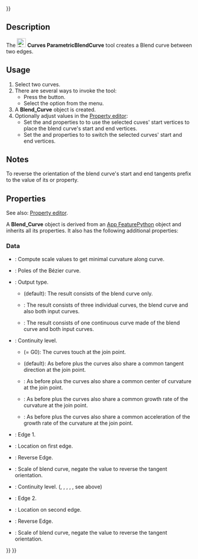 <languages/>
{{UnfinishedDocu{{#translation:}}}}
<translate>

<!--T:1-->
{{Docnav
|[[Curves_Interpolate|Interpolate]]
|[[Curves_ParametricComb|ParametricComb]]
|[[Curves_Workbench|Curves]]
|IconL=Curves_Interpolate.svg
|IconR=Curves_ParametricComb.svg
|IconC=Curves_workbench_icon.svg
}}

<!--T:2-->
{{GuiCommand
|Name=Curves ParametricBlendCurve
|MenuLocation=Curves → Blend curve
|Workbenches=[[Curves_Workbench|Curves]]
}}

==Description== <!--T:3-->

<!--T:4-->
The [[Image:Curves_ParametricBlendCurve.svg|24px]] '''Curves ParametricBlendCurve''' tool creates a Blend curve between two edges.

==Usage== <!--T:5-->

<!--T:6-->
# Select two curves.
# There are several ways to invoke the tool:
#* Press the {{Button|[[Image:Curves_ParametricBlendCurve.svg|16px]] [[Curves_ParametricBlendCurve|Blend curve]]}} button.
#* Select the {{MenuCommand|Curves → [[Image:Curves_ParametricBlendCurve.svg|16px]] Blend curve}} option from the menu.
# A '''Blend_Curve''' object is created.
# Optionally adjust values in the [[Property_editor|Property editor]]:
#* Set the {{PropertyData|Parameter1}} and {{PropertyData|Parameter2}} properties to {{Value|0.0 mm}} to use the selected cuves' start vertices to place the blend curve's start and end vertices.
#* Set the {{PropertyData|Reverse1}} and {{PropertyData|Reverse2}} properties to {{True}} to switch the selected curves' start and end vertices.

==Notes== <!--T:7-->

<!--T:8-->
To reverse the orientation of the blend curve's start and end tangents prefix {{Value|-}} to the value of its {{PropertyData|Scale1}} or {{PropertyData|Scale2}} property.

==Properties== <!--T:9-->

<!--T:10-->
See also: [[Property_editor|Property editor]].

<!--T:11-->
A '''Blend_Curve''' object is derived from an [[App_FeaturePython|App FeaturePython]] object and inherits all its properties. It also has the following additional properties:

===Data=== <!--T:12-->

<!--T:13-->
{{TitleProperty|Blend Curve}}

<!--T:14-->
* {{PropertyData|Auto Scale|Bool}}: Compute scale values to get minimal curvature along curve.
* {{PropertyData|CurvePts|VectorList}}: Poles of the Bézier curve.
* {{PropertyData|Output|Enumeration}}: Output type.
** {{Value|Single}} (default): The result consists of the blend curve only.
** {{Value|Joined}}: The result consists of three individual curves, the blend curve and also both input curves.
** {{Value|Wire}}: The result consists of one continuous curve made of the blend curve and both input curves.

<!--T:15-->
{{TitleProperty|Edge1}}

<!--T:16-->
* {{PropertyData|Continuity1|Enumeration}}: Continuity level.
** {{Value|C0}} (= G0): The curves touch at the join point.
** {{Value|G1}} (default): As before plus the curves also share a common tangent direction at the join point.
** {{Value|G2}}: As before plus the curves also share a common center of curvature at the join point.
** {{Value|G3}}: As before plus the curves also share a common growth rate of the curvature at the join point.
** {{Value|G4}}: As before plus the curves also share a common acceleration of the growth rate of the curvature at the join point.
* {{PropertyData|Edge1|LinkSub}}: Edge 1.
* {{PropertyData|Parameter1|Distance}}: Location on first edge.
* {{PropertyData|Reverse1|Bool}}: Reverse Edge.
* {{PropertyData|Scale1|Bool}}: Scale of blend curve, negate the value to reverse the tangent orientation.

<!--T:17-->
{{TitleProperty|Edge2}}

<!--T:18-->
* {{PropertyData|Continuity2|Enumeration}}: Continuity level. ({{Value|C0}}, {{Value|G1}}, {{Value|G2}}, {{Value|G3}}, {{Value|G4}}, see above)
* {{PropertyData|Edge2|LinkSub}}: Edge 2.
* {{PropertyData|Parameter2|Distance}}: Location on second edge.
* {{PropertyData|Reverse2|Bool}}: Reverse Edge.
* {{PropertyData|Scale2|Bool}}: Scale of blend curve, negate the value to reverse the tangent orientation.


<!--T:19-->
{{Docnav
|[[Curves_Interpolate|Interpolate]]
|[[Curves_ParametricComb|ParametricComb]]
|[[Curves_Workbench|Curves]]
|IconL=Curves_Interpolate.svg
|IconR=Curves_ParametricComb.svg
|IconC=Curves_workbench_icon.svg
}}

</translate>
{{Curves Tools navi{{#translation:}}}}
{{Userdocnavi{{#translation:}}}}